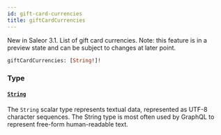 ```yaml
---
id: gift-card-currencies
title: giftCardCurrencies
---
```


New in Saleor 3.1. List of gift card currencies. Note: this feature is in a preview state and can be subject to changes at later point.

```graphql
giftCardCurrencies: [String!]!
```

### Type

#### [`String`](../../../developer/api-reference/scalars/string)

The `String` scalar type represents textual data, represented as UTF-8 character sequences. The String type is most often used by GraphQL to represent free-form human-readable text.

